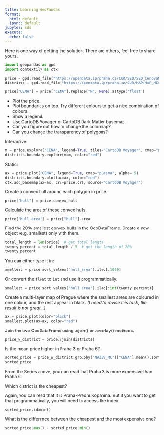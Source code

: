 ```yaml
---
title: Learning GeoPandas
format:
  html: default
  ipynb: default
jupyter: sds
execute:
  echo: false
---
```



Here is one way of getting the solution. There are others, feel free to
share yours.


```python
import geopandas as gpd
import contextily as ctx
```

```python
price = gpd.read_file("https://opendata.iprpraha.cz/CUR/SED/SED_CenovaMapa_p/S_JTSK/SED_CenovaMapa_p_shp.zip")
districts = gpd.read_file("https://opendata.iprpraha.cz/CUR/MAP/MAP_MESTSKECASTI_P/S_JTSK/MAP_MESTSKECASTI_P_shp.zip")
```

```python
price["CENA"] = price["CENA"].replace("N", None).astype('float')
```

- Plot the price.
- Plot boundaries on top. Try different colours to get a nice combination of colours.
- Show a legend.
- Use CartoDB Voyager or CartoDB Dark Matter basemap.
- Can you figure out how to change the colormap?
- Can you change the transparency of polygons?

Interactive:

```python
m = price.explore("CENA", legend=True, tiles="CartoDB Voyager", cmap="plasma", style_kwds={"fillOpacity": .5})
districts.boundary.explore(m=m, color="red")
```

Static:

```python
ax = price.plot("CENA", legend=True, cmap="plasma", alpha=.5)
districts.boundary.plot(ax=ax, color="red")
ctx.add_basemap(ax=ax, crs=price.crs, source="CartoDB Voyager")
```

Create a convex hull around each polygon in price.

```python
price["hull"] = price.convex_hull
```

Calculate the area of these convex hulls.

```python
price["hull_area"] = price["hull"].area
```

Find the 20% smallest convex hulls in the GeoDataFrame. Create a new object (e.g. smallest) only with them.

```python
total_length = len(price)  # get total length
twenty_percent = total_length / 5  # get the length of 20%
twenty_percent
```

You can either type it in:

```python
smallest = price.sort_values("hull_area").iloc[:1889]
```

Or convert the `float` to `int` and use it programmatically.

```python
smallest = price.sort_values("hull_area").iloc[:int(twenty_percent)]
```

Create a multi-layer map of Prague where the smallest areas are coloured in one colour, and the rest appear in black. _(I need to revise this task, the result is not great...)_

```python
ax = price.plot(color="black")
smallest.plot(ax=ax, color="red")
```

Join the two GeoDataFrame using .sjoin() or .overlay() methods.

```python
price_w_district = price.sjoin(districts)
```

Is the mean price higher in Praha 3 or Praha 6?

```python
sorted_price = price_w_district.groupby("NAZEV_MC")["CENA"].mean().sort_values()
sorted_price
```

From the Series above, you can read that Praha 3 is more expensive than Praha 6.

Which district is the cheapest?

Again, you can read that it is Praha-Přední Kopanina. But if you want to get that programmatically, you will need to access the index.

```python
sorted_price.idxmin()
```

What is the difference between the cheapest and the most expensive one?

```python
sorted_price.max() - sorted_price.min()
```

